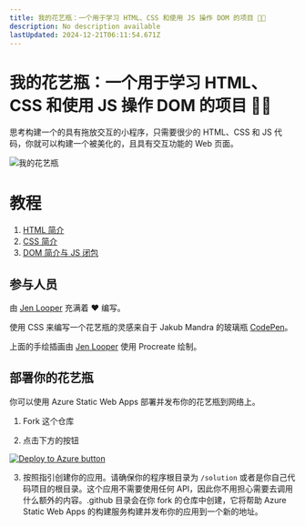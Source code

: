 ```yaml
---
title: 我的花艺瓶：一个用于学习 HTML、CSS 和使用 JS 操作 DOM 的项目 🌵🌱
description: No description available
lastUpdated: 2024-12-21T06:11:54.671Z
---
```


# 我的花艺瓶：一个用于学习 HTML、CSS 和使用 JS 操作 DOM 的项目 🌵🌱

思考构建一个的具有拖放交互的小程序，只需要很少的 HTML、CSS 和 JS 代码，你就可以构建一个被美化的，且具有交互功能的 Web 页面。

![我的花艺瓶](../images/screenshot_gray.png)

# 教程

1. [HTML 简介](../1-intro-to-html/translations/README.zh-cn.md)
2. [CSS 简介](../2-intro-to-css/translations/README.zh-tw.md)
3. [DOM 简介与 JS 闭包](../3-intro-to-DOM-and-closures/translations/README.zh-tw.md)

## 参与人员

由 [Jen Looper](https://www.twitter.com/jenlooper) 充满着 ♥️ 编写。

使用 CSS 来编写一个花艺瓶的灵感来自于 Jakub Mandra 的玻璃瓶 [CodePen](https://codepen.io/Rotarepmi/pen/rjpNZY)。

上面的手绘插画由 [Jen Looper](http://jenlooper.com) 使用 Procreate 绘制。

## 部署你的花艺瓶

你可以使用 Azure Static Web Apps 部署并发布你的花艺瓶到网络上。

1. Fork 这个仓库

2. 点击下方的按钮

[![Deploy to Azure button](https://aka.ms/deploytoazurebutton)](https://portal.azure.com/?feature.customportal=false&WT.mc_id=academic-77807-sagibbon#create/Microsoft.StaticApp)

3. 按照指引创建你的应用。请确保你的程序根目录为 `/solution` 或者是你自己代码项目的根目录。这个应用不需要使用任何 API，因此你不用担心需要去调用什么额外的内容。.github 目录会在你 fork 的仓库中创建，它将帮助 Azure Static Web Apps 的构建服务构建并发布你的应用到一个新的地址。




